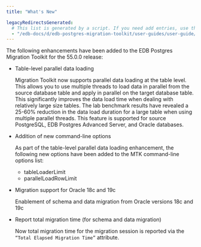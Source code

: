 ```yaml
---
title: "What's New"

legacyRedirectsGenerated:
  # This list is generated by a script. If you need add entries, use the `legacyRedirects` key.
  - "/edb-docs/d/edb-postgres-migration-toolkit/user-guides/user-guide/55.0.0/whats_new.html"
---
```


<div id="whats_new" class="registered_link"></div>

The following enhancements have been added to the EDB Postgres Migration Toolkit for the 55.0.0 release:

- Table-level parallel data loading

  Migration Toolkit now supports parallel data loading at the table level. This allows you to use multiple threads to load data in parallel from the source database table and apply in parallel on the target database table. This significantly improves the data load time when dealing with relatively large size tables. The lab benchmark results have revealed a 25-60% reduction in the data load duration for a large table when using multiple parallel threads. This feature is supported for source PostgreSQL, EDB Postgres Advanced Server, and Oracle databases.

- Addition of new command-line options

  As part of the table-level parallel data loading enhancement, the following new options have been added to the MTK command-line options list:

  - tableLoaderLimit
  - parallelLoadRowLimit

- Migration support for Oracle 18c and 19c

  Enablement of schema and data migration from Oracle versions 18c and 19c

- Report total migration time (for schema and data migration)

  Now total migration time for the migration session is reported via the `“Total Elapsed Migration Time”` attribute. 


